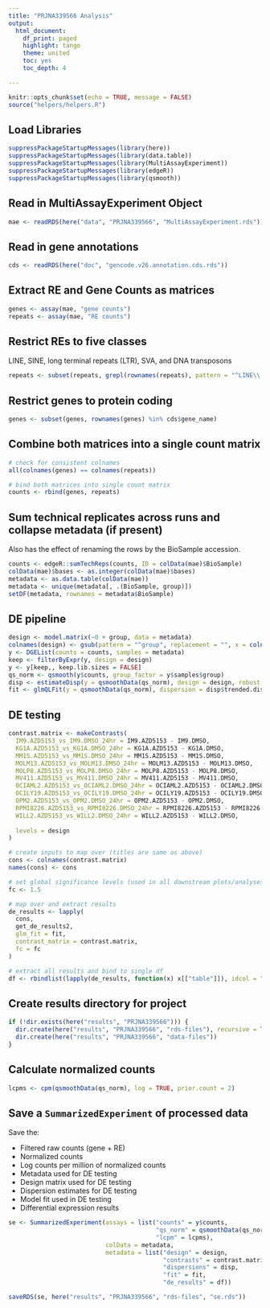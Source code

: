 ```yaml
---
title: "PRJNA339566 Analysis"
output:
  html_document:
    df_print: paged
    highlight: tango
    theme: united
    toc: yes
    toc_depth: 4

---
```


```r
knitr::opts_chunk$set(echo = TRUE, message = FALSE)
source("helpers/helpers.R")
```

## Load Libraries

```r
suppressPackageStartupMessages(library(here))
suppressPackageStartupMessages(library(data.table))
suppressPackageStartupMessages(library(MultiAssayExperiment))
suppressPackageStartupMessages(library(edgeR))
suppressPackageStartupMessages(library(qsmooth))
```

## Read in MultiAssayExperiment Object

```r
mae <- readRDS(here("data", "PRJNA339566", "MultiAssayExperiment.rds"))
```

## Read in gene annotations

```r
cds <- readRDS(here("doc", "gencode.v26.annotation.cds.rds"))
```

## Extract RE and Gene Counts as matrices

```r
genes <- assay(mae, "gene counts")
repeats <- assay(mae, "RE counts")
```

## Restrict REs to five classes

LINE, SINE, long terminal repeats (LTR), SVA, and DNA transposons

```r
repeats <- subset(repeats, grepl(rownames(repeats), pattern = "^LINE\\.|^SINE\\.|^LTR\\.|.*\\.SVA\\..*|^DNA\\."))
```

## Restrict genes to protein coding

```r
genes <- subset(genes, rownames(genes) %in% cds$gene_name)
```

## Combine both matrices into a single count matrix

```r
# check for consistent colnames
all(colnames(genes) == colnames(repeats))

# bind both matrices into single count matrix
counts <- rbind(genes, repeats)
```

## Sum technical replicates across runs and collapse metadata (if present)

Also has the effect of renaming the rows by the BioSample accession.

```r
counts <- edgeR::sumTechReps(counts, ID = colData(mae)$BioSample)
colData(mae)$bases <- as.integer(colData(mae)$bases)
metadata <- as.data.table(colData(mae))
metadata <- unique(metadata[, .(BioSample, group)])
setDF(metadata, rownames = metadata$BioSample)
```

## DE pipeline

```r
design <- model.matrix(~0 + group, data = metadata)
colnames(design) <- gsub(pattern = "^group", replacement = "", x = colnames(design))
y <- DGEList(counts = counts, samples = metadata)
keep <- filterByExpr(y, design = design)
y <- y[keep,, keep.lib.sizes = FALSE]
qs_norm <- qsmooth(y$counts, group_factor = y$samples$group)
disp <- estimateDisp(y = qsmoothData(qs_norm), design = design, robust = TRUE)
fit <- glmQLFit(y = qsmoothData(qs_norm), dispersion = disp$trended.dispersion, design = design, robust = TRUE)
```

## DE testing

```r
contrast.matrix <- makeContrasts(
  IM9.AZD5153_vs_IM9.DMSO_24hr = IM9.AZD5153 - IM9.DMSO,
  KG1A.AZD5153_vs_KG1A.DMSO_24hr = KG1A.AZD5153 - KG1A.DMSO,
  MM1S.AZD5153_vs_MM1S.DMSO_24hr = MM1S.AZD5153 - MM1S.DMSO,
  MOLM13.AZD5153_vs_MOLM13.DMSO_24hr = MOLM13.AZD5153 - MOLM13.DMSO,
  MOLP8.AZD5153_vs_MOLP8.DMSO_24hr = MOLP8.AZD5153 - MOLP8.DMSO,
  MV411.AZD5153_vs_MV411.DMSO_24hr = MV411.AZD5153 - MV411.DMSO,
  OCIAML2.AZD5153_vs_OCIAML2.DMSO_24hr = OCIAML2.AZD5153 - OCIAML2.DMSO,
  OCILY19.AZD5153_vs_OCILY19.DMSO_24hr = OCILY19.AZD5153 - OCILY19.DMSO,
  OPM2.AZD5153_vs_OPM2.DMSO_24hr = OPM2.AZD5153 - OPM2.DMSO,
  RPMI8226.AZD5153_vs_RPMI8226.DMSO_24hr = RPMI8226.AZD5153 - RPMI8226.DMSO,
  WILL2.AZD5153_vs_WILL2.DMSO_24hr = WILL2.AZD5153 - WILL2.DMSO,
  
  levels = design
)

# create inputs to map over (titles are same as above)
cons <- colnames(contrast.matrix)
names(cons) <- cons

# set global significance levels (used in all downstream plots/analyses)
fc <- 1.5

# map over and extract results
de_results <- lapply(
  cons, 
  get_de_results2, 
  glm_fit = fit, 
  contrast_matrix = contrast.matrix,
  fc = fc
)

# extract all results and bind to single df
df <- rbindlist(lapply(de_results, function(x) x[["table"]]), idcol = "contrast")
```

## Create results directory for project

```r
if (!dir.exists(here("results", "PRJNA339566"))) {
  dir.create(here("results", "PRJNA339566", "rds-files"), recursive = TRUE)
  dir.create(here("results", "PRJNA339566", "data-files"))
}
```

## Calculate normalized counts

```r
lcpms <- cpm(qsmoothData(qs_norm), log = TRUE, prior.count = 2)
```

## Save a `SummarizedExperiment` of processed data

Save the:

- Filtered raw counts (gene + RE)
- Normalized counts
- Log counts per million of normalized counts
- Metadata used for DE testing
- Design matrix used for DE testing
- Dispersion estimates for DE testing
- Model fit used in DE testing
- Differential expression results

```r
se <- SummarizedExperiment(assays = list("counts" = y$counts,
                                         "qs_norm" = qsmoothData(qs_norm),
                                         "lcpm" = lcpms),
                           colData = metadata,
                           metadata = list("design" = design, 
                                           "contrasts" = contrast.matrix,
                                           "dispersions" = disp,
                                           "fit" = fit,
                                           "de_results" = df))

saveRDS(se, here("results", "PRJNA339566", "rds-files", "se.rds"))
```
